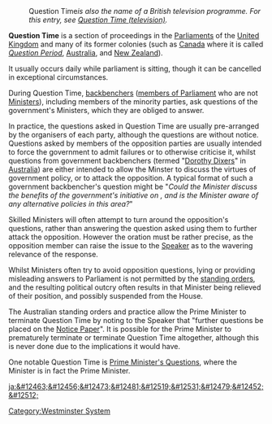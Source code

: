 : ''<nowiki></nowiki>''Question Time'' is also the name of a British television programme. For this entry, see [[Question Time (television)]].''

'''Question Time''' is a section of proceedings in the [[Parliament]]s of the [[United Kingdom]] and many of its former colonies (such as [[Canada]] where it is called ''[[Question Period]]'', [[Australia]], and [[New Zealand]]).

It usually occurs daily while parliament is sitting, though it can be cancelled in exceptional circumstances.

During Question Time, [[backbencher]]s ([[member of Parliament|members of Parliament]] who are not [[Political minister|Ministers]]), including members of the minority parties, ask questions of the government's Ministers, which they are obliged to answer.

In practice, the questions asked in Question Time are usually pre-arranged by the organisers of each party, although the questions are without notice. Questions asked by members of the opposition parties are usually intended to force the government to admit failures or to otherwise criticise it, whilst questions from government backbenchers (termed "[[Dorothy Dix]]ers" in [[Australia]]) are either intended to allow the Minster to discuss the virtues of government policy, or to attack the opposition. A typical format of such a government backbencher's question might be "''Could the Minister discuss the benefits of the government's initiative on <issue>, and is the Minister aware of any alternative policies in this area?''"

Skilled Ministers will often attempt to turn around the opposition's questions, rather than answering the question asked using them to further attack the opposition. However the oration must be rather precise, as the opposition member can raise the issue to the [[Speaker (politics)|Speaker]] as to the wavering relevance of the response.

Whilst Ministers often try to avoid opposition questions, lying or providing misleading answers to Parliament is not permitted by the [[rules of order|standing orders]], and the resulting political outcry often results in that Minister being relieved of their position, and possibly suspended from the House. 

The Australian standing orders and practice allow the Prime Minister to terminate Question Time by noting to the Speaker that "further questions be placed on the [[Notice Paper]]". It is possible for the Prime Minister to prematurely terminate or terminate Question Time altogether, although this is never done due to the implications it would have.

One notable Question Time is [[Prime Minister's Questions]], where the Minister is in fact the Prime Minister.

[[Category:Westminster System]]

[[ja:&#12463;&#12456;&#12473;&#12481;&#12519;&#12531;&#12479;&#12452;&#12512;]]